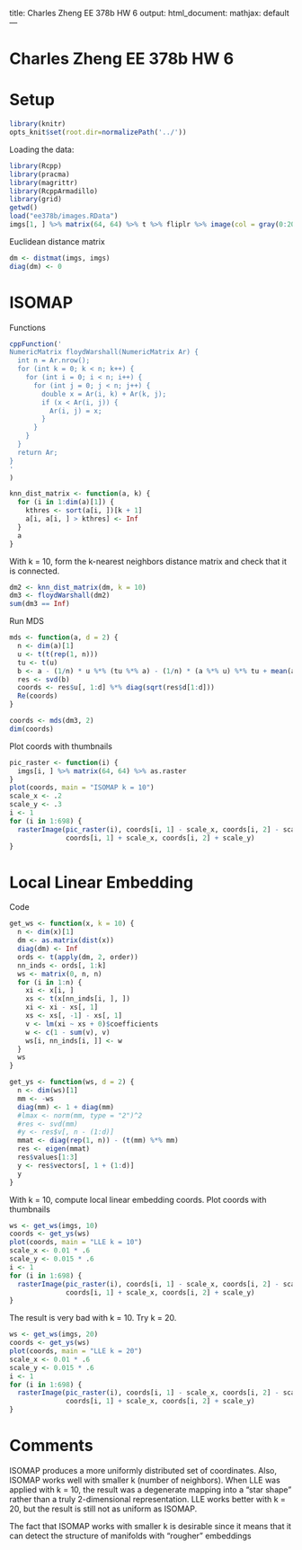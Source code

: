 title: Charles Zheng EE 378b HW 6
output:
  html_document:
    mathjax: default
---

Charles Zheng EE 378b HW 6
========================================================

# Setup

```r
library(knitr)
opts_knit$set(root.dir=normalizePath('../'))
```

Loading the data:

```r
library(Rcpp)
library(pracma)
library(magrittr)
library(RcppArmadillo)
library(grid)
getwd()
load("ee378b/images.RData")
imgs[1, ] %>% matrix(64, 64) %>% t %>% fliplr %>% image(col = gray(0:20/20), axes = FALSE)
```

Euclidean distance matrix

```r
dm <- distmat(imgs, imgs)
diag(dm) <- 0
```

# ISOMAP

Functions

```r
cppFunction('
NumericMatrix floydWarshall(NumericMatrix Ar) {
  int n = Ar.nrow();
  for (int k = 0; k < n; k++) {
    for (int i = 0; i < n; i++) {
      for (int j = 0; j < n; j++) {
        double x = Ar(i, k) + Ar(k, j);
        if (x < Ar(i, j)) {
          Ar(i, j) = x;
        }
      }
    }
  }
  return Ar;
}
'
)

knn_dist_matrix <- function(a, k) {
  for (i in 1:dim(a)[1]) {
    kthres <- sort(a[i, ])[k + 1]
    a[i, a[i, ] > kthres] <- Inf
  }
  a
}
```

With k = 10, form the k-nearest neighbors distance matrix and check that it is connected.

```r
dm2 <- knn_dist_matrix(dm, k = 10)
dm3 <- floydWarshall(dm2)
sum(dm3 == Inf)
```

Run MDS
```r
mds <- function(a, d = 2) {
  n <- dim(a)[1]
  u <- t(t(rep(1, n)))
  tu <- t(u)
  b <- a - (1/n) * u %*% (tu %*% a) - (1/n) * (a %*% u) %*% tu + mean(a)
  res <- svd(b)
  coords <- res$u[, 1:d] %*% diag(sqrt(res$d[1:d]))
  Re(coords)
}

coords <- mds(dm3, 2)
dim(coords)
```

Plot coords with thumbnails
```r
pic_raster <- function(i) {
  imgs[i, ] %>% matrix(64, 64) %>% as.raster
}
plot(coords, main = "ISOMAP k = 10")
scale_x <- .2
scale_y <- .3
i <- 1
for (i in 1:698) {
  rasterImage(pic_raster(i), coords[i, 1] - scale_x, coords[i, 2] - scale_y, 
              coords[i, 1] + scale_x, coords[i, 2] + scale_y)
}
```



# Local Linear Embedding

Code

```r
get_ws <- function(x, k = 10) {
  n <- dim(x)[1]
  dm <- as.matrix(dist(x))
  diag(dm) <- Inf
  ords <- t(apply(dm, 2, order))
  nn_inds <- ords[, 1:k]
  ws <- matrix(0, n, n)
  for (i in 1:n) {
    xi <- x[i, ]
    xs <- t(x[nn_inds[i, ], ])
    xi <- xi - xs[, 1]
    xs <- xs[, -1] - xs[, 1]
    v <- lm(xi ~ xs + 0)$coefficients
    w <- c(1 - sum(v), v)
    ws[i, nn_inds[i, ]] <- w
  }
  ws
}

get_ys <- function(ws, d = 2) {
  n <- dim(ws)[1]
  mm <- -ws
  diag(mm) <- 1 + diag(mm)
  #lmax <- norm(mm, type = "2")^2
  #res <- svd(mm)
  #y <- res$v[, n - (1:d)]
  mmat <- diag(rep(1, n)) - (t(mm) %*% mm)
  res <- eigen(mmat)
  res$values[1:3]
  y <- res$vectors[, 1 + (1:d)]
  y
}
```

With k = 10, compute local linear embedding coords.
Plot coords with thumbnails

```r
ws <- get_ws(imgs, 10)
coords <- get_ys(ws)
plot(coords, main = "LLE k = 10")
scale_x <- 0.01 * .6
scale_y <- 0.015 * .6
i <- 1
for (i in 1:698) {
  rasterImage(pic_raster(i), coords[i, 1] - scale_x, coords[i, 2] - scale_y, 
              coords[i, 1] + scale_x, coords[i, 2] + scale_y)
}
```

The result is very bad with k = 10.  Try k = 20.

```r
ws <- get_ws(imgs, 20)
coords <- get_ys(ws)
plot(coords, main = "LLE k = 20")
scale_x <- 0.01 * .6
scale_y <- 0.015 * .6
i <- 1
for (i in 1:698) {
  rasterImage(pic_raster(i), coords[i, 1] - scale_x, coords[i, 2] - scale_y, 
              coords[i, 1] + scale_x, coords[i, 2] + scale_y)
}
```


# Comments

ISOMAP produces a more uniformly distributed set of coordinates.
Also, ISOMAP works well with smaller k (number of neighbors).
When LLE was applied with k = 10, the result was a degenerate mapping into a "star shape" rather than a truly 2-dimensional representation.  LLE works better with k = 20, but the result is still not as uniform as ISOMAP.


The fact that ISOMAP works with smaller k is desirable since it means that it can detect the structure of manifolds with "rougher" embeddings